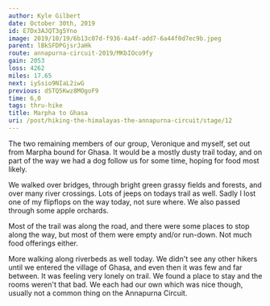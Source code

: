 ```yaml
---
author: Kyle Gilbert
date: October 30th, 2019
id: E7Dx3AJQT3g5Yno
image: 2019/10/19/6b13c07d-f936-4a4f-add7-6a44f0d7ec9b.jpeg
parent: lBkSFDPGjsrJaHk
route: annapurna-circuit-2019/MKbIOco9fy
gain: 2053
loss: 4262
miles: 17.65
next: iySsio9NIaL2iwG
previous: dSTQ5Kwz8MOgoF9
time: 6,0
tags: thru-hike
title: Marpha to Ghasa
uri: /post/hiking-the-himalayas-the-annapurna-circuit/stage/12
---
```


<Stats />

<Route />

The two remaining members of our group, Veronique and myself, set out from
Marpha bound for Ghasa. It would be a mostly dusty trail today, and on part
of the way we had a dog follow us for some time, hoping for food most likely.

We walked over bridges, through bright green grassy fields and forests, and
over many river crossings. Lots of jeeps on todays trail as well. Sadly I lost
one of my flipflops on the way today, not sure where. We also passed through
some apple orchards.

Most of the trail was along the road, and there were some places to stop along
the way, but most of them were empty and/or run-down. Not much food offerings
either.

More walking along riverbeds as well today. We didn't see any other hikers
until we entered the village of Ghasa, and even then it was few and far between.
It was feeling very lonely on trail. We found a place to stay and the rooms
weren't that bad. We each had our own which was nice though, usually not a
common thing on the Annapurna Circuit.


